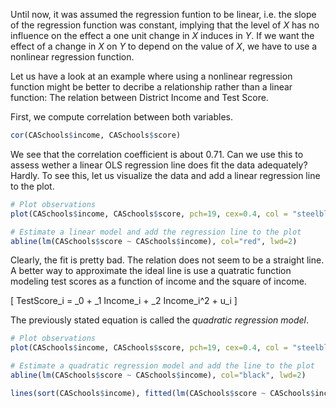 Until now, it was assumed the regression funtion to be linear, i.e. the slope of the regression function was constant, implying that the level of $X$ has no influence on the effect a one unit change in $X$ induces in $Y$. If we want the effect of a change in $X$ on $Y$ to depend on the value of $X$, we have to use a nonlinear regression function.

Let us have a look at an example where using a nonlinear regression function might be better to decribe a relationship rather than a linear function: The relation between District Income and Test Score.

First, we compute correlation between both variables.

```r
cor(CASchools$income, CASchools$score)
```

We see that the correlation coefficient is about $0.71$. Can we use this to assess wether a linear OLS regression line does fit the data adequately? Hardly. To see this, let us visualize the data and add a linear regression line to the plot.

```r
# Plot observations
plot(CASchools$income, CASchools$score, pch=19, cex=0.4, col = "steelblue", xlab="District Income (thousands of dollars)", ylab="Test Score")

# Estimate a linear model and add the regression line to the plot
abline(lm(CASchools$score ~ CASchools$income), col="red", lwd=2)
```

Clearly, the fit is pretty bad. The relation does not seem to be a straight line. A better way to approximate the ideal line is use a quatratic function modeling test scores as a function of income and the square of income.

\[ TestScore_i = \beta_0 + \beta_1 Income_i + \beta_2 Income_i^2 + u_i \]

The previously stated equation is called the *quadratic regression model*.

```r
# Plot observations
plot(CASchools$income, CASchools$score, pch=19, cex=0.4, col = "steelblue", xlab="District Income (thousands of dollars)", ylab="Test Score")

# Estimate a quadratic regression model and add the line to the plot
abline(lm(CASchools$score ~ CASchools$income), col="black", lwd=2)

lines(sort(CASchools$income), fitted(lm(CASchools$score ~ CASchools$income + I(CASchools$income^2)))[order(CASchools$income)], type='l', col="red", lwd=2) 
```

